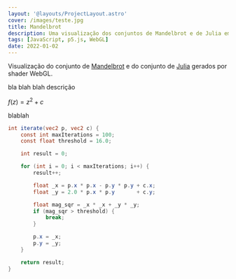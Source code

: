 ```yaml
---
layout: '@layouts/ProjectLayout.astro'
cover: /images/teste.jpg
title: Mandelbrot
description: Uma visualização dos conjuntos de Mandelbrot e de Julia em WebGL.
tags: [JavaScript, p5.js, WebGL]
date: 2022-01-02
---
```


Visualização do conjunto de [Mandelbrot](https://en.wikipedia.org/wiki/Mandelbrot_set) e do conjunto de [Julia](https://en.wikipedia.org/wiki/Julia_set) gerados por shader WebGL.


<div class="flex flex-wrap justify-center gap-4">
	<Mandelbrot client:only="react" defaultZoom={0.55} defaultOffset={[-0.5, 0]} />
	<Mandelbrot client:only="react" defaultZoom={0.6} defaultJulia={[-0.4, 0.6]} />
</div>

bla blah blah descrição

$f(z) = z^2 + c$

blablah

```glsl
int iterate(vec2 p, vec2 c) {
	const int maxIterations = 100;
	const float threshold = 16.0;

	int result = 0;

	for (int i = 0; i < maxIterations; i++) {
		result++;

		float _x = p.x * p.x - p.y * p.y + c.x;
		float _y = 2.0 * p.x * p.y       + c.y;

		float mag_sqr = _x * _x + _y * _y;
		if (mag_sqr > threshold) {
			break;
		}

		p.x = _x;
		p.y = _y;
	}

	return result;
}
```
